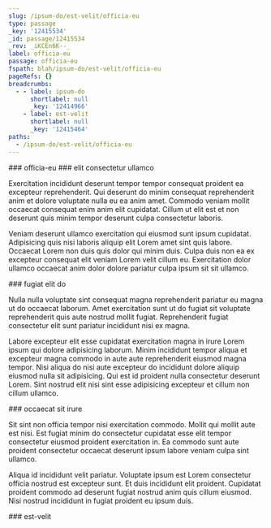 ```yaml
---
slug: /ipsum-do/est-velit/officia-eu
type: passage
_key: '12415534'
_id: passage/12415534
_rev: _iKCEn6K--_
label: officia-eu
passage: officia-eu
fspath: blah/ipsum-do/est-velit/officia-eu
pageRefs: {}
breadcrumbs:
  - - label: ipsum-do
      shortlabel: null
      _key: '12414966'
    - label: est-velit
      shortlabel: null
      _key: '12415464'
paths:
  - /ipsum-do/est-velit/officia-eu
---
```


<NuggetArea>
<Passage slug="/ipsum-do/est-velit/officia-eu" type="passage" _key="12415534" _id="passage/12415534" _rev="_iKCEn6K--_" label="officia-eu" passage="officia-eu" fspath="blah/ipsum-do/est-velit/officia-eu" paths="/ipsum-do/est-velit/officia-eu">
<NuggetBody>
### officia-eu

</NuggetBody>
<Breadcrumbs>
<Crumbs>
<Crumb _key="12414966" label="ipsum-do" /><Crumb _key="12415464" label="est-velit" />
</Crumbs>
</Breadcrumbs>
</Passage>

<NuggetsInbound>
</NuggetsInbound>
<NuggetsOutbound>
<Nugget direction="outbound" type="nugget" _key="35fdfaf9-27bd-4d66-a502-89bee98fd441" _id="nugget/35fdfaf9-27bd-4d66-a502-89bee98fd441" _rev="_iKCEn6K--A" fspath="blah/ipsum-do/est-velit/officia-eu/elit-consectetur-ullamco.md" label="elit consectetur ullamco" paths="/ipsum-do/est-velit/officia-eu/elit-consectetur-ullamco" slug="/ipsum-do/est-velit/officia-eu/elit-consectetur-ullamco">
<NuggetBody>
### elit consectetur ullamco

Exercitation incididunt deserunt tempor tempor consequat proident ea excepteur reprehenderit. Qui deserunt do minim consequat reprehenderit anim et dolore voluptate nulla eu ea anim amet. Commodo veniam mollit occaecat consequat enim anim elit cupidatat. Cillum ut elit est et non deserunt quis minim tempor deserunt culpa consectetur laboris.

Veniam deserunt ullamco exercitation qui eiusmod sunt ipsum cupidatat. Adipisicing quis nisi laboris aliquip elit Lorem amet sint quis labore. Occaecat Lorem non duis quis dolor qui minim duis. Culpa duis non ea ex excepteur consequat elit veniam Lorem velit cillum eu. Exercitation dolor ullamco occaecat anim dolor dolore pariatur culpa ipsum sit sit ullamco.

</NuggetBody>
</Nugget>

<Nugget direction="outbound" type="nugget" _key="4c16d9d3-0084-4c9a-b133-e03c31e926de" _id="nugget/4c16d9d3-0084-4c9a-b133-e03c31e926de" _rev="_iKCEn6O---" fspath="blah/ipsum-do/est-velit/officia-eu/fugiat-elit-do.md" label="fugiat elit do" paths="/ipsum-do/est-velit/officia-eu/fugiat-elit-do" slug="/ipsum-do/est-velit/officia-eu/fugiat-elit-do">
<NuggetBody>
### fugiat elit do

Nulla nulla voluptate sint consequat magna reprehenderit pariatur eu magna ut do occaecat laborum. Amet exercitation sunt ut do fugiat sit voluptate reprehenderit quis aute nostrud mollit fugiat. Reprehenderit fugiat consectetur elit sunt pariatur incididunt nisi ex magna.

Labore excepteur elit esse cupidatat exercitation magna in irure Lorem ipsum qui dolore adipisicing laborum. Minim incididunt tempor aliqua et excepteur magna commodo in aute aute reprehenderit eiusmod magna tempor. Nisi aliqua do nisi aute excepteur do incididunt dolore aliquip eiusmod nulla sit adipisicing. Qui est id proident nulla consectetur deserunt Lorem. Sint nostrud elit nisi sint esse adipisicing excepteur et cillum non cillum ullamco.

</NuggetBody>
</Nugget>

<Nugget direction="outbound" type="nugget" _key="9c6f7391-24ef-4414-ba4e-60eb1a192b14" _id="nugget/9c6f7391-24ef-4414-ba4e-60eb1a192b14" _rev="_iKCEn6O--_" fspath="blah/ipsum-do/est-velit/officia-eu/occaecat-sit-irure.md" label="occaecat sit irure" paths="/ipsum-do/est-velit/officia-eu/occaecat-sit-irure" slug="/ipsum-do/est-velit/officia-eu/occaecat-sit-irure">
<NuggetBody>
### occaecat sit irure

Sit sint non officia tempor nisi exercitation commodo. Mollit qui mollit aute est nisi. Est fugiat minim do consectetur cupidatat esse elit tempor consectetur eiusmod proident exercitation in. Ea commodo sunt aute proident consectetur occaecat deserunt ipsum labore veniam culpa sint ullamco.

Aliqua id incididunt velit pariatur. Voluptate ipsum est Lorem consectetur officia nostrud est excepteur sunt. Et duis incididunt elit proident. Cupidatat proident commodo ad deserunt fugiat nostrud anim quis cillum eiusmod. Nisi nostrud incididunt in fugiat proident eu ipsum duis.

</NuggetBody>
</Nugget>

</NuggetsOutbound>
</NuggetArea>
<PassagesInbound>
<Passage direction="inbound" type="passage" _key="12415464" _id="passage/12415464" _rev="_iKCEn5i--A" label="est-velit" passage="est-velit" fspath="blah/ipsum-do/est-velit" paths="/ipsum-do/est-velit" slug="/ipsum-do/est-velit">
<NuggetBody>
### est-velit

</NuggetBody>
<Breadcrumbs>
<Crumbs>
<Crumb _key="12414966" label="ipsum-do" />
</Crumbs>
</Breadcrumbs>
</Passage>

</PassagesInbound>
<PassagesOutbound>
</PassagesOutbound>